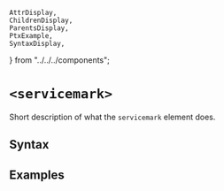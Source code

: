     AttrDisplay,
    ChildrenDisplay,
    ParentsDisplay,
    PtxExample,
    SyntaxDisplay,
} from "../../../components";

# `<servicemark>`

Short description of what the `servicemark` element does.

## Syntax

<SyntaxDisplay name="servicemark" />

## Examples

    